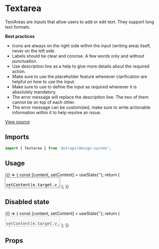 <!--- Textarea.stories.mdx --->


<Meta title="Design System/Components/Textarea" component={Textarea} />

# Textarea

TextAreas are inputs that allow users to add or edit text. They support long text formats.

**Best practices**

- Icons are always on the right side within the input (writing area) itself, never on the left side.
- Labels should be clear and concise. A few words only and without punctuation.
- Use description line as a help to give more details about the required action.
- Make sure to use the placeholder feature whenever clarification are helpful on how to use the input.
- Make sure to use to define the input as required whenever it is absolutely mandatory.
- The error message will replace the description line. The two of them cannot be on top of each other.
- The error message can be customized, make sure to write actionable information within it to help resolve an issue.

[View source](https://github.com/strapi/design-system/tree/main/packages/strapi-design-system/src/Textarea)

## Imports

```js
import { Textarea } from '@strapi/design-system';
```

## Usage

<Canvas>
  <Story name="base">
    {() => {
      const [content, setContent] = useState('');
      return (
        <Box padding={10}>
          <Textarea
            placeholder="This is a content placeholder"
            label="Content"
            name="content"
            hint="Description line"
            error={content.length < 5 ? 'Content is too short' : undefined}
            onChange={(e) => setContent(e.target.value)}
            labelAction={
              <Tooltip description="Content of the tooltip" position="right">
                <button
                  aria-label="Information about the email"
                  style={{ border: 'none', padding: 0, background: 'transparent' }}
                >
                  <Information aria-hidden />
                </button>
              </Tooltip>
            }
          >
            {content}
          </Textarea>
        </Box>
      );
    }}
  </Story>
</Canvas>

## Disabled state

<Canvas>
  <Story name="disabled">
    {() => {
      const [content, setContent] = useState('');
      return (
        <Box padding={10}>
          <Textarea
            placeholder="This is a content placeholder"
            label="Content"
            name="content"
            hint="Description line"
            disabled
            onChange={(e) => setContent(e.target.value)}
            labelAction={
              <Tooltip description="Content of the tooltip" position="right">
                <button
                  aria-label="Information about the email"
                  style={{ border: 'none', padding: 0, background: 'transparent' }}
                >
                  <Information aria-hidden />
                </button>
              </Tooltip>
            }
          >
            {content}
          </Textarea>
        </Box>
      );
    }}
  </Story>
</Canvas>

## Props

<ArgsTable of={Textarea} />
